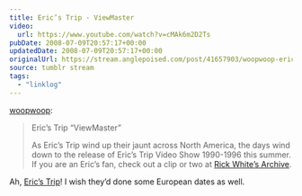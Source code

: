 ```yaml
---
title: Eric’s Trip - ViewMaster
video:
  url: https://www.youtube.com/watch?v=cMAk6m2D2Ts
pubDate: 2008-07-09T20:57:17+00:00
updatedDate: 2008-07-09T20:57:17+00:00
originalUrl: https://stream.anglepoised.com/post/41657903/woopwoop-erics-trip-viewmaster-as-erics
source: tumblr stream
tags:
  - "linklog"
---
```


[woopwoop][1]:

> Eric’s Trip “ViewMaster”
>
> As Eric’s Trip wind up their jaunt across North America, the days wind down to the release of Eric’s Trip Video Show 1990-1996 this summer. If you are an Eric’s fan, check out a clip or two at [Rick White’s Archive][2].

Ah, [Eric&rsquo;s Trip][3]! I wish they&rsquo;d done some European dates as well.

[1]: http://woopwoop.tumblr.com/post/41655498/erics-trip-viewmaster-as-erics-trip-wind-up
[2]: https://www.youtube.com/user/RickWhiteArchive "youtube"
[3]: http://www.myspace.com/ericstrip
